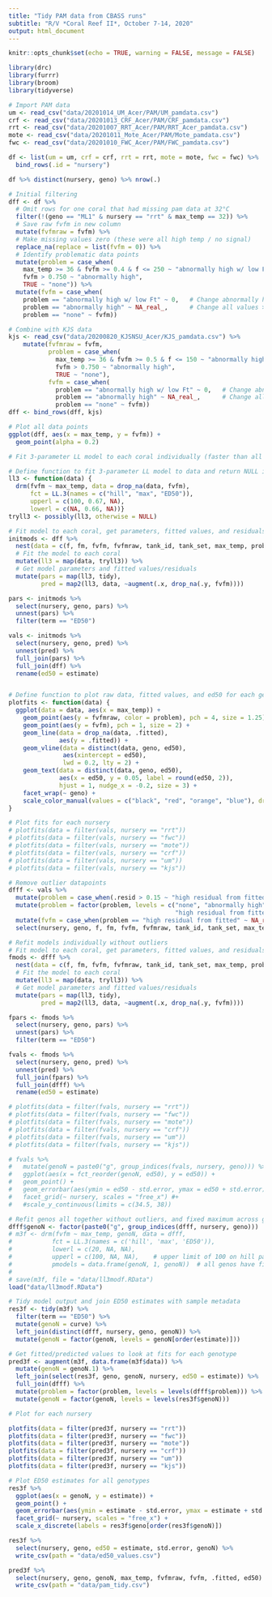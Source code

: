 ```yaml
---
title: "Tidy PAM data from CBASS runs"
subtitle: "R/V *Coral Reef II*, October 7-14, 2020"
output: html_document
---
```


```r
knitr::opts_chunk$set(echo = TRUE, warning = FALSE, message = FALSE)

library(drc)
library(furrr)
library(broom)
library(tidyverse)
```

```r
# Import PAM data
um <- read_csv("data/20201014_UM_Acer/PAM/UM_pamdata.csv")
crf <- read_csv("data/20201013_CRF_Acer/PAM/CRF_pamdata.csv")
rrt <- read_csv("data/20201007_RRT_Acer/PAM/RRT_Acer_pamdata.csv")
mote <- read_csv("data/20201011_Mote_Acer/PAM/Mote_pamdata.csv")
fwc <- read_csv("data/20201010_FWC_Acer/PAM/FWC_pamdata.csv")

df <- list(um = um, crf = crf, rrt = rrt, mote = mote, fwc = fwc) %>%
  bind_rows(.id = "nursery")

df %>% distinct(nursery, geno) %>% nrow(.)
```

```r
# Initial filtering
dff <- df %>%
  # Omit rows for one coral that had missing pam data at 32°C
  filter(!(geno == "ML1" & nursery == "rrt" & max_temp == 32)) %>%
  # Save raw fvfm in new column
  mutate(fvfmraw = fvfm) %>%          
  # Make missing values zero (these were all high temp / no signal)
  replace_na(replace = list(fvfm = 0)) %>%      
  # Identify problematic data points
  mutate(problem = case_when(
    max_temp >= 36 & fvfm >= 0.4 & f <= 250 ~ "abnormally high w/ low Ft",
    fvfm > 0.750 ~ "abnormally high",
    TRUE ~ "none")) %>%
  mutate(fvfm = case_when(
    problem == "abnormally high w/ low Ft" ~ 0,   # Change abnormally high values at high temps to zero
    problem == "abnormally high" ~ NA_real_,      # Change all values > 0.750 to NA
    problem == "none" ~ fvfm))

# Combine with KJS data
kjs <- read_csv("data/20200820_KJSNSU_Acer/KJS_pamdata.csv") %>%
    mutate(fvfmraw = fvfm,
           problem = case_when(
             max_temp >= 36 & fvfm >= 0.5 & f <= 150 ~ "abnormally high w/ low Ft",
             fvfm > 0.750 ~ "abnormally high",
             TRUE ~ "none"),
           fvfm = case_when(
             problem == "abnormally high w/ low Ft" ~ 0,   # Change abnormally high values at high temps to zero
             problem == "abnormally high" ~ NA_real_,      # Change all values > 0.750 to NA
             problem == "none" ~ fvfm))
dff <- bind_rows(dff, kjs)

# Plot all data points
ggplot(dff, aes(x = max_temp, y = fvfm)) +
  geom_point(alpha = 0.2)
```

```r
# Fit 3-parameter LL model to each coral individually (faster than all together) for initial outlier detection

# Define function to fit 3-parameter LL model to data and return NULL if fitting error
ll3 <- function(data) {
  drm(fvfm ~ max_temp, data = drop_na(data, fvfm), 
      fct = LL.3(names = c("hill", "max", "ED50")),
      upperl = c(100, 0.67, NA),
      lowerl = c(NA, 0.66, NA))}
tryll3 <- possibly(ll3, otherwise = NULL)

# Fit model to each coral, get parameters, fitted values, and residuals
initmods <- dff %>%
  nest(data = c(f, fm, fvfm, fvfmraw, tank_id, tank_set, max_temp, problem)) %>%
  # Fit the model to each coral
  mutate(ll3 = map(data, tryll3)) %>%
  # Get model parameters and fitted values/residuals
  mutate(pars = map(ll3, tidy),
         pred = map2(ll3, data, ~augment(.x, drop_na(.y, fvfm))))

pars <- initmods %>% 
  select(nursery, geno, pars) %>%
  unnest(pars) %>%
  filter(term == "ED50")

vals <- initmods %>%
  select(nursery, geno, pred) %>%
  unnest(pred) %>%
  full_join(pars) %>%
  full_join(dff) %>%
  rename(ed50 = estimate)


# Define function to plot raw data, fitted values, and ed50 for each genotype
plotfits <- function(data) {
  ggplot(data = data, aes(x = max_temp)) +
    geom_point(aes(y = fvfmraw, color = problem), pch = 4, size = 1.25) +
    geom_point(aes(y = fvfm), pch = 1, size = 2) +
    geom_line(data = drop_na(data, .fitted),
              aes(y = .fitted)) +
    geom_vline(data = distinct(data, geno, ed50), 
               aes(xintercept = ed50), 
               lwd = 0.2, lty = 2) +
    geom_text(data = distinct(data, geno, ed50),
              aes(x = ed50, y = 0.05, label = round(ed50, 2)), 
              hjust = 1, nudge_x = -0.2, size = 3) +
    facet_wrap(~ geno) +
    scale_color_manual(values = c("black", "red", "orange", "blue"), drop = FALSE)
}

# Plot fits for each nursery
# plotfits(data = filter(vals, nursery == "rrt"))
# plotfits(data = filter(vals, nursery == "fwc"))
# plotfits(data = filter(vals, nursery == "mote"))
# plotfits(data = filter(vals, nursery == "crf"))
# plotfits(data = filter(vals, nursery == "um"))
# plotfits(data = filter(vals, nursery == "kjs"))

# Remove outlier datapoints
dfff <- vals %>%
  mutate(problem = case_when(.resid > 0.15 ~ "high residual from fitted", TRUE ~ problem)) %>%
  mutate(problem = factor(problem, levels = c("none", "abnormally high", "abnormally high w/ low Ft", 
                                              "high residual from fitted"))) %>%
  mutate(fvfm = case_when(problem == "high residual from fitted" ~ NA_real_, TRUE ~ fvfm)) %>%
  select(nursery, geno, f, fm, fvfm, fvfmraw, tank_id, tank_set, max_temp, problem)
```


```r
# Refit models individually without outliers
# Fit model to each coral, get parameters, fitted values, and residuals
fmods <- dfff %>%
  nest(data = c(f, fm, fvfm, fvfmraw, tank_id, tank_set, max_temp, problem)) %>%
  # Fit the model to each coral
  mutate(ll3 = map(data, tryll3)) %>%
  # Get model parameters and fitted values/residuals
  mutate(pars = map(ll3, tidy),
         pred = map2(ll3, data, ~augment(.x, drop_na(.y, fvfm))))

fpars <- fmods %>% 
  select(nursery, geno, pars) %>%
  unnest(pars) %>%
  filter(term == "ED50")

fvals <- fmods %>%
  select(nursery, geno, pred) %>%
  unnest(pred) %>%
  full_join(fpars) %>%
  full_join(dfff) %>%
  rename(ed50 = estimate)

# plotfits(data = filter(fvals, nursery == "rrt"))
# plotfits(data = filter(fvals, nursery == "fwc"))
# plotfits(data = filter(fvals, nursery == "mote"))
# plotfits(data = filter(fvals, nursery == "crf"))
# plotfits(data = filter(fvals, nursery == "um"))
# plotfits(data = filter(fvals, nursery == "kjs"))

# fvals %>%
#   mutate(genoN = paste0("g", group_indices(fvals, nursery, geno))) %>%
#   ggplot(aes(x = fct_reorder(genoN, ed50), y = ed50)) +
#   geom_point() +
#   geom_errorbar(aes(ymin = ed50 - std.error, ymax = ed50 + std.error)) +
#   facet_grid(~ nursery, scales = "free_x") #+
#   #scale_y_continuous(limits = c(34.5, 38))
```

```r
# Refit genos all together without outliers, and fixed maximum across genos
dfff$genoN <- factor(paste0("g", group_indices(dfff, nursery, geno)))
# m3f <- drm(fvfm ~ max_temp, genoN, data = dfff,
#           fct = LL.3(names = c('hill', 'max', 'ED50')),
#           lowerl = c(20, NA, NA),
#           upperl = c(100, NA, NA),    # upper limit of 100 on hill parameter
#           pmodels = data.frame(genoN, 1, genoN))  # all genos have fixed maximum
# 
# save(m3f, file = "data/ll3modf.RData")
load("data/ll3modf.RData")

# Tidy model output and join ED50 estimates with sample metadata
res3f <- tidy(m3f) %>%
  filter(term == "ED50") %>%
  mutate(genoN = curve) %>%
  left_join(distinct(dfff, nursery, geno, genoN)) %>%
  mutate(genoN = factor(genoN, levels = genoN[order(estimate)]))
```

```r
# Get fitted/predicted values to look at fits for each genotype
pred3f <- augment(m3f, data.frame(m3f$data)) %>%
  mutate(genoN = genoN.1) %>%
  left_join(select(res3f, geno, genoN, nursery, ed50 = estimate)) %>%         # add ed50 value for each genotype
  full_join(dfff) %>%
  mutate(problem = factor(problem, levels = levels(dfff$problem))) %>%
  mutate(genoN = factor(genoN, levels = levels(res3f$genoN)))

# Plot for each nursery

plotfits(data = filter(pred3f, nursery == "rrt"))
plotfits(data = filter(pred3f, nursery == "fwc"))
plotfits(data = filter(pred3f, nursery == "mote"))
plotfits(data = filter(pred3f, nursery == "crf"))
plotfits(data = filter(pred3f, nursery == "um"))
plotfits(data = filter(pred3f, nursery == "kjs"))
```

```r
# Plot ED50 estimates for all genotypes
res3f %>%
  ggplot(aes(x = genoN, y = estimate)) +
  geom_point() +
  geom_errorbar(aes(ymin = estimate - std.error, ymax = estimate + std.error)) +
  facet_grid(~ nursery, scales = "free_x") +
  scale_x_discrete(labels = res3f$geno[order(res3f$genoN)])
```

```r
res3f %>%
  select(nursery, geno, ed50 = estimate, std.error, genoN) %>%
  write_csv(path = "data/ed50_values.csv")

pred3f %>%
  select(nursery, geno, genoN, max_temp, fvfmraw, fvfm, .fitted, ed50) %>%
  write_csv(path = "data/pam_tidy.csv")
```

